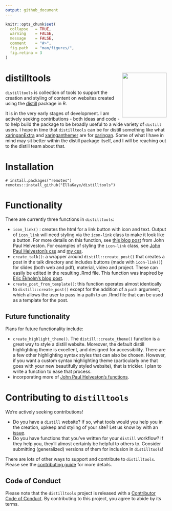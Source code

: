 ```yaml
---
output: github_document
---
```


<!-- README.md is generated from README.Rmd. Please edit that file -->

```r
knitr::opts_chunk$set(
  collapse   = TRUE,
  warning    = FALSE,
  message    = FALSE,
  comment    = "#>",
  fig.path   = "man/figures/",
  fig.retina = 3
)
```

# distilltools <a href="https://github.com/EllaKaye/distilltools"><img src='man/figures/logo.png' align="right" height="139" /></a>

<!-- badges: start -->

<!-- badges: end -->

`distilltools` is collection of tools to support the creation and styling of content on websites created using the [distill](https://rstudio.github.io/distill/) package in R.

It is in the very early stages of development. I am actively seeking contributions - both ideas and code - to help build the package to be broadly useful to a wide variety of `distill` users. I hope in time that `distilltools` can be for distill something like what [xaringanExtra](https://pkg.garrickadenbuie.com/xaringanExtra/#/) and [xaringanthemer](https://pkg.garrickadenbuie.com/xaringanthemer/) are for [xaringan](https://github.com/yihui/xaringan). Some of what I have in mind may sit better within the distill package itself, and I will be reaching out to the distill team about that.

# Installation

```
# install.packages("remotes")
remotes::install_github("EllaKaye/distilltools")
```

# Functionality

There are currently three functions in `distilltools`:

- `icon_link()` : creates the html for a link button with icon and text. Output of `icon_link` will need styling via the `icon-link` class to make it look like a button. For more details on this function, see [this blog post](https://www.jhelvy.com/posts/2021-03-25-customizing-distill-with-htmltools-and-css/#link-buttons-with-icons-text) from John Paul Helveston. For examples of styling the `icon-link` class, see [John Paul Helveston's css](https://github.com/jhelvy/jhelvy.com/blob/master/css/jhelvy.css) and [my css](https://github.com/EllaKaye/ellakaye-distill/blob/main/ek_theme.css).
- `create_talk()`: a wrapper around `distill::create_post()` that creates a post in the talk directory and includes buttons (made with `icon-link()`) for slides (both web and pdf), material, video and project. These can easily be edited in the resulting .Rmd file. This function was inspired by [Eric Ekholm's blog post](https://www.ericekholm.com/posts/2021-04-02-personalizing-the-distill-template/).
- `create_post_from_template()`: this function operates almost identically to `distill::create_post()` except for the addition of a `path` argument, which allows the user to pass in a path to an .Rmd file that can be used as a template for the post.

## Future functionality

Plans for future functionality include:

- `create_highlight_theme()`. The `distill::create_theme()` function is a great way to style a distill website. Moreover, the default distill highlighting theme is excellent, and designed for accessibility. There are a few other highlighting syntax styles that can also be chosen. However, if you want a custom syntax highlighting theme (particularly one that goes with your new beautifully styled website), that is trickier. I plan to write a function to ease that process.
- incorporating more of [John Paul Helveston's functions](https://github.com/jhelvy/jhelvy.com/blob/master/R/functions.R).

# Contributing to `distilltools`

We're actively seeking contributions!

- Do you have a `distill` website? If so, what tools would you help you in the creation, upkeep and styling of your site? Let us know by with an [issue](https://github.com/EllaKaye/distilltools/issues).
- Do you have functions that you've written for your `distill` workflow? If they help you, they'll almost certainly be helpful to others to. Consider submitting (generalized) versions of them for inclusion in `distilltools`!

There are lots of other ways to support and contribute to `distilltools`. Please see the [contributing guide](.github/CONTRIBUTING.md) for more details.

## Code of Conduct

Please note that the `distilltools` project is released with a [Contributor Code of Conduct](.github/CODE_OF_CONDUCT.md). By contributing to this project, you agree to abide by its terms.
